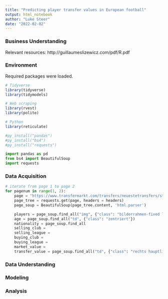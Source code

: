 ```yaml
---
title: "Predicting player transfer values in European football"
output: html_notebook
author: "Luke Steer"
date: "2022-02-02"
---
```


### Business Understanding

Relevant resources:
http://guillaumeslizewicz.com/pdf/R.pdf 

### Environment

Required packages were loaded.

```r
# Tidyverse
library(tidyverse)
library(tidymodels)

# Web scraping
library(rvest)
library(polite)

# Python
library(reticulate)

#py_install("pandas")
#py_install("bs4")
#py_install("requests")
```

```python
import pandas as pd
from bs4 import BeautifulSoup
import requests
```

### Data Acquisition

```python
# iterate from page 1 to page 2
for pagenum in range(1, 2):
    page = "https://www.transfermarkt.com/transfers/neuestetransfers/statistik?land_id=0&wettbewerb_id=GB1&minMarktwert=0&maxMarktwert=200000000&plus=1&page=" + str(pagenum)
    page_tree = requests.get(page, headers = headers)
    page_soup = BeautifulSoup(page_tree.content, 'html.parser')

    players = page_soup.find_all("img", {"class": "bilderrahmen-fixed lazy lazy"})
    age = page_soup.find_all("td", {"class": "zentriert"})
    nationality = page_soup.find_all
    selling_club =
    selling_league = 
    buying_club =
    buying_league = 
    market_value = 
    transfer_value = page_soup.find_all("td", {"class": "rechts hauptlink"})
```

### Data Understanding

### Modeling

### Analysis
